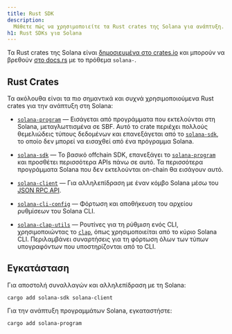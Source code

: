 ```yaml
---
title: Rust SDK
description:
  Μάθετε πώς να χρησιμοποιείτε τα Rust crates της Solana για ανάπτυξη.
h1: Rust SDKs για Solana
---
```


Τα Rust crates της Solana είναι
[δημοσιευμένα στο crates.io](https://crates.io/search?q=solana-) και μπορούν να
βρεθούν [στο docs.rs](https://docs.rs/releases/search?query=solana-) με το
πρόθεμα `solana-`.

## Rust Crates

Τα ακόλουθα είναι τα πιο σημαντικά και συχνά χρησιμοποιούμενα Rust crates για
την ανάπτυξη στη Solana:

- [`solana-program`] &mdash; Εισάγεται από προγράμματα που εκτελούνται στη
  Solana, μεταγλωττισμένα σε SBF. Αυτό το crate περιέχει πολλούς θεμελιώδεις
  τύπους δεδομένων και επανεξάγεται από το [`solana-sdk`], το οποίο δεν μπορεί
  να εισαχθεί από ένα πρόγραμμα Solana.

- [`solana-sdk`] &mdash; Το βασικό offchain SDK, επανεξάγει το
  [`solana-program`] και προσθέτει περισσότερα APIs πάνω σε αυτό. Τα περισσότερα
  προγράμματα Solana που δεν εκτελούνται on-chain θα εισάγουν αυτό.

- [`solana-client`] &mdash; Για αλληλεπίδραση με έναν κόμβο Solana μέσω του
  [JSON RPC API](/docs/rpc).

- [`solana-cli-config`] &mdash; Φόρτωση και αποθήκευση του αρχείου ρυθμίσεων του
  Solana CLI.

- [`solana-clap-utils`] &mdash; Ρουτίνες για τη ρύθμιση ενός CLI,
  χρησιμοποιώντας το [`clap`], όπως χρησιμοποιείται από το κύριο Solana CLI.
  Περιλαμβάνει συναρτήσεις για τη φόρτωση όλων των τύπων υπογραφόντων που
  υποστηρίζονται από το CLI.

[`solana-program`]: https://docs.rs/solana-program
[`solana-sdk`]: https://docs.rs/solana-sdk
[`solana-client`]: https://docs.rs/solana-client
[`solana-cli-config`]: https://docs.rs/solana-cli-config
[`solana-clap-utils`]: https://docs.rs/solana-clap-utils
[`clap`]: https://docs.rs/clap

## Εγκατάσταση

Για αποστολή συναλλαγών και αλληλεπίδραση με τη Solana:

```shell title="Terminal"
cargo add solana-sdk solana-client
```

Για την ανάπτυξη προγραμμάτων Solana, εγκαταστήστε:

```shell title="Terminal"
cargo add solana-program
```